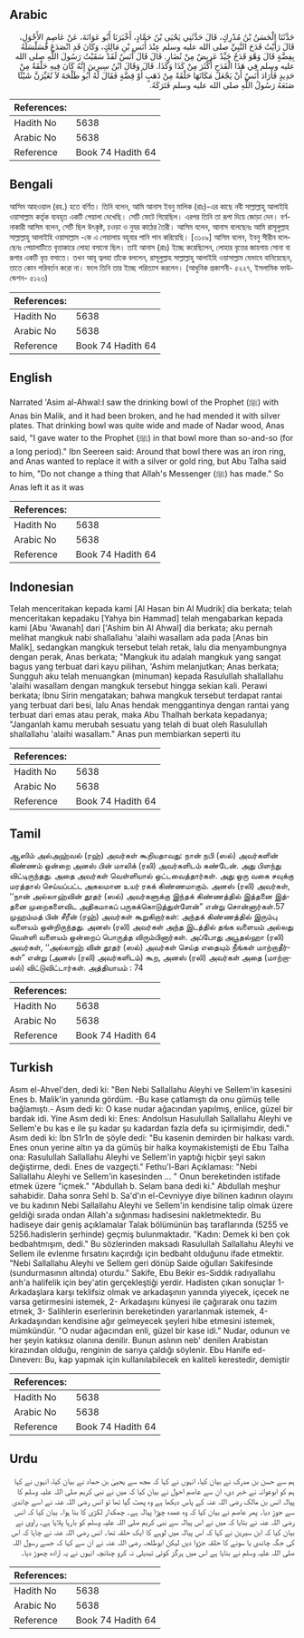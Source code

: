 ## Arabic


<div dir="rtl" lang="ar" style={{fontSize:'larger',backgroundColor:'#f8f9fa',padding:20}}>
حَدَّثَنَا الْحَسَنُ بْنُ مُدْرِكٍ، قَالَ حَدَّثَنِي يَحْيَى بْنُ حَمَّادٍ، أَخْبَرَنَا أَبُو عَوَانَةَ، عَنْ عَاصِمٍ الأَحْوَلِ، قَالَ رَأَيْتُ قَدَحَ النَّبِيِّ صلى الله عليه وسلم عِنْدَ أَنَسِ بْنِ مَالِكٍ، وَكَانَ قَدِ انْصَدَعَ فَسَلْسَلَهُ بِفِضَّةٍ قَالَ وَهْوَ قَدَحٌ جَيِّدٌ عَرِيضٌ مِنْ نُضَارٍ‏.‏ قَالَ قَالَ أَنَسٌ لَقَدْ سَقَيْتُ رَسُولَ اللَّهِ صلى الله عليه وسلم فِي هَذَا الْقَدَحِ أَكْثَرَ مِنْ كَذَا وَكَذَا‏.‏ قَالَ وَقَالَ ابْنُ سِيرِينَ إِنَّهُ كَانَ فِيهِ حَلْقَةٌ مِنْ حَدِيدٍ فَأَرَادَ أَنَسٌ أَنْ يَجْعَلَ مَكَانَهَا حَلْقَةً مِنْ ذَهَبٍ أَوْ فِضَّةٍ فَقَالَ لَهُ أَبُو طَلْحَةَ لاَ تُغَيِّرَنَّ شَيْئًا صَنَعَهُ رَسُولُ اللَّهِ صلى الله عليه وسلم فَتَرَكَهُ‏.‏
</div>
<div style={{backgroundColor:'#f8f9fa',padding:20, marginBottom: 10}}><table> <thead> <tr> <th>References:</th> <th></th> </tr> </thead> <tbody><tr><td>Hadith No</td><td>5638</td></tr><tr><td>Arabic No</td><td>5638</td></tr><tr><td>Reference</td><td>Book 74 Hadith 64</td></tr></tbody></table></div>

## Bengali


<div dir="ltr" lang="bn" style={{fontSize:'larger',backgroundColor:'#f8f9fa',padding:20}}>
আসিম আহওয়াল (রহ.) হতে বর্ণিত। তিনি বলেন, আমি আনাস ইবনু মালিক (রাঃ)-এর কাছে নবী সাল্লাল্লাহু আলাইহি ওয়াসাল্লাম কর্তৃক ব্যবহৃত একটি পেয়ালা দেখেছি। সেটি ফেটে গিয়েছিল। এরপর তিনি তা রূপা দিয়ে জোড়া দেন। বর্ণনাকারী আসিম বলেন, সেটি ছিল উৎকৃষ্ট, চওড়া ও নুযর কাঠের তৈরী। আসিম বলেন, আনাস বলেছেনঃ আমি রাসূলুল্লাহ সাল্লাল্লাহু আলাইহি ওয়াসাল্লাম -কে এ পেয়ালায় বহুবার পানি পান করিয়েছি। [৩১০৯] আসিম বলেন, ইবনু সীরীন বলেছেনঃ পেয়ালাটিতে বৃত্তাকারে লোহা বসানো ছিল। তাই আনাস (রাঃ) ইচ্ছে করেছিলেন, লোহার বৃত্তের জায়গায় সোনা বা রূপার একটি বৃত্ত বসাতে। তখন আবূ ত্বলহা তাঁকে বললেন, রাসূলুল্লাহ সাল্লাল্লাহু আলাইহি ওয়াসাল্লাম যেভাবে বানিয়েছেন, তাতে কোন পরিবর্তন করো না। ফলে তিনি তার ইচ্ছে পরিত্যাগ করলেন। (আধুনিক প্রকাশনী- ৫২২৭, ইসলামিক ফাউন্ডেশন- ৫১২৩)
</div>
<div style={{backgroundColor:'#f8f9fa',padding:20, marginBottom: 10}}><table> <thead> <tr> <th>References:</th> <th></th> </tr> </thead> <tbody><tr><td>Hadith No</td><td>5638</td></tr><tr><td>Arabic No</td><td>5638</td></tr><tr><td>Reference</td><td>Book 74 Hadith 64</td></tr></tbody></table></div>

## English


<div dir="ltr" lang="en" style={{fontSize:'larger',backgroundColor:'#f8f9fa',padding:20}}>
Narrated 'Asim al-Ahwal:I saw the drinking bowl of the Prophet (ﷺ) with Anas bin Malik, and it had been broken, and he had mended it with silver plates. That drinking bowl was quite wide and made of Nadar wood, Anas said, "I gave water to the Prophet (ﷺ) in that bowl more than so-and-so (for a long period)." Ibn Seereen said: Around that bowl there was an iron ring, and Anas wanted to replace it with a silver or gold ring, but Abu Talha said to him, "Do not change a thing that Allah's Messenger (ﷺ) has made." So Anas left it as it was
</div>
<div style={{backgroundColor:'#f8f9fa',padding:20, marginBottom: 10}}><table> <thead> <tr> <th>References:</th> <th></th> </tr> </thead> <tbody><tr><td>Hadith No</td><td>5638</td></tr><tr><td>Arabic No</td><td>5638</td></tr><tr><td>Reference</td><td>Book 74 Hadith 64</td></tr></tbody></table></div>

## Indonesian


<div dir="ltr" lang="id" style={{fontSize:'larger',backgroundColor:'#f8f9fa',padding:20}}>
Telah menceritakan kepada kami [Al Hasan bin Al Mudrik] dia berkata; telah menceritakan kepadaku [Yahya bin Hammad] telah mengabarkan kepada kami [Abu 'Awanah] dari ['Ashim bin Al Ahwal] dia berkata; aku pernah melihat mangkuk nabi shallallahu 'alaihi wasallam ada pada [Anas bin Malik], sedangkan mangkuk tersebut telah retak, lalu dia menyambungnya dengan perak, Anas berkata; "Mangkuk itu adalah mangkuk yang sangat bagus yang terbuat dari kayu pilihan, 'Ashim melanjutkan; Anas berkata; Sungguh aku telah menuangkan (minuman) kepada Rasulullah shallallahu 'alaihi wasallam dengan mangkuk tersebut hingga sekian kali. Perawi berkata; Ibnu Sirin mengatakan; bahwa mangkuk tersebut terdapat rantai yang terbuat dari besi, lalu Anas hendak menggantinya dengan rantai yang terbuat dari emas atau perak, maka Abu Thalhah berkata kepadanya; "Janganlah kamu merubah sesuatu yang telah di buat oleh Rasulullah shallallahu 'alaihi wasallam." Anas pun membiarkan seperti itu
</div>
<div style={{backgroundColor:'#f8f9fa',padding:20, marginBottom: 10}}><table> <thead> <tr> <th>References:</th> <th></th> </tr> </thead> <tbody><tr><td>Hadith No</td><td>5638</td></tr><tr><td>Arabic No</td><td>5638</td></tr><tr><td>Reference</td><td>Book 74 Hadith 64</td></tr></tbody></table></div>

## Tamil


<div dir="ltr" lang="ta" style={{fontSize:'larger',backgroundColor:'#f8f9fa',padding:20}}>
ஆஸிம் அல்அஹ்வல் (ரஹ்) அவர்கள் கூறியதாவது: நான் நபி (ஸல்) அவர்களின் கிண்ணம் ஒன்றை அனஸ் பின் மாலிக் (ரலி) அவர்களிடம் கண்டேன். அது பிளந்து விட்டிருந்தது. அதை அவர்கள் வெள்ளியால் ஒட்டவைத்தார்கள். அது ஒரு வகை சவுக்கு மரத்தால் செய்யப்பட்ட அகலமான உயர் ரகக் கிண்ணமாகும். அனஸ் (ரலி) அவர்கள், ‘‘நான் அல்லாஹ்வின் தூதர் (ஸல்) அவர்களுக்கு இந்தக் கிண்ணத்தில் இத்தனை இத்தனை முறைகளைவிட அதிகமாகப் பருகக்கொடுத்துள்ளேன்” என்று சொன்னார்கள்.57 முஹம்மத் பின் சீரீன் (ரஹ்) அவர்கள் கூறுகிறார்கள்: அந்தக் கிண்ணத்தில் இரும்பு வளையம் ஒன்றிருந்தது. அனஸ் (ரலி) அவர்கள் அந்த இடத்தில் தங்க வளையம் அல்லது வெள்ளி வளையம் ஒன்றைப் பொருத்த விரும்பினார்கள். அப்போது அபூதல்ஹா (ரலி) அவர்கள், ‘‘அல்லாஹ் வின் தூதர் (ஸல்) அவர்கள் செய்த எதையும் நீங்கள் மாற்றாதீர்கள்” என்று (அனஸ் (ரலி) அவர்களிடம்) கூற, அனஸ் (ரலி) அவர்கள் அதை (மாற்றாமல்) விட்டுவிட்டார்கள். அத்தியாயம் : 74
</div>
<div style={{backgroundColor:'#f8f9fa',padding:20, marginBottom: 10}}><table> <thead> <tr> <th>References:</th> <th></th> </tr> </thead> <tbody><tr><td>Hadith No</td><td>5638</td></tr><tr><td>Arabic No</td><td>5638</td></tr><tr><td>Reference</td><td>Book 74 Hadith 64</td></tr></tbody></table></div>

## Turkish


<div dir="ltr" lang="tr" style={{fontSize:'larger',backgroundColor:'#f8f9fa',padding:20}}>
Asım el-Ahvel'den, dedi ki: "Ben Nebi Sallallahu Aleyhi ve Sellem'in kasesini Enes b. Malik'in yanında gördüm. -Bu kase çatlamıştı da onu gümüş telle bağlamıştı.- Asım dedi ki: O kase nudar ağacından yapılmış, enlice, güzel bir bardak idi. Yine Asım dedi ki: Enes: Andolsun Hasulullah Sallallahu Aleyhi ve Sellem'e bu kas e ile şu kadar şu kadardan fazla defa su içirmişimdir, dedi." Asım dedi ki: İbn S1r1n de şöyle dedi: "Bu kasenin demirden bir halkası vardı. Enes onun yerine altın ya da gümüş bir halka koymakistemişti de Ebu Talha ona: Rasulullah Sallallahu Aleyhi ve Sellem'in yaptığı hiçbir şeyi sakın değiştirme, dedi. Enes de vazgeçti." Fethu'l-Bari Açıklaması: "Nebi Sallallahu Aleyhi ve Sellem'in kasesinden ... " Onun bereketinden istifade etmek üzere "içmek." "Abdullah b. Selam bana dedi ki." Abdullah meşhur sahabidir. Daha sonra Sehl b. Sa'd'ın el-Cevniyye diye bilinen kadının olayını ve bu kadının Nebi Sallallahu Aleyhi ve Sellem'in kendisine talip olmak üzere geldiği sırada ondan Allah'a sığınması hadisesini nakletmektedir. Bu hadiseye dair geniş açıklamalar Talak bölümünün baş taraflarında (5255 ve 5256.hadislerin şerhinde) geçmiş bulunmaktadır. "Kadın: Demek ki ben çok bedbahtmışım, dedi." Bu sözlerinden maksadı Rasulullah Sallallahu Aleyhi ve Sellem ile evlenme fırsatını kaçırdığı için bedbaht olduğunu ifade etmektir. "Nebi Sallallahu Aleyhi ve Sellem geri dönüp Saide oğulları Sakifesinde (sundurmasının altında) oturdu." Sakife, Ebu Bekir es-Sıddık radıyallahu anh'a halifelik için bey'atin gerçekleştiği yerdir. Hadisten çıkan sonuçlar 1- Arkadaşlara karşı teklifsiz olmak ve arkadaşının yanında yiyecek, içecek ne varsa getirmesini istemek, 2- Arkadaşını künyesi ile çağırarak onu tazim etmek, 3- Salihlerin eserlerinin bereketinden yararlanmak istemek, 4- Arkadaşından kendisine ağır gelmeyecek şeyleri hibe etmesini istemek, mümkündür. "O nudar ağacından enli, güzel bir kase idi." Nudar, odunun ve her şeyin katıksız olanına denilir. Bunun aslının neb' denilen Arabistan kirazından olduğu, renginin de sarıya çaldığı söylenir. Ebu Hanife ed-Dıneverı: Bu, kap yapmak için kullanılabilecek en kaliteli kerestedir, demiştir
</div>
<div style={{backgroundColor:'#f8f9fa',padding:20, marginBottom: 10}}><table> <thead> <tr> <th>References:</th> <th></th> </tr> </thead> <tbody><tr><td>Hadith No</td><td>5638</td></tr><tr><td>Arabic No</td><td>5638</td></tr><tr><td>Reference</td><td>Book 74 Hadith 64</td></tr></tbody></table></div>

## Urdu


<div dir="rtl" lang="ur" style={{fontSize:'larger',backgroundColor:'#f8f9fa',padding:20}}>
ہم سے حسن بن مدرک نے بیان کیا، انہوں نے کہا کہ مجھ سے یحییٰ بن حماد نے بیان کیا، انہوں نے کہا ہم کو ابوعوانہ نے خبر دی، ان سے عاصم احول نے بیان کیا کہ میں نے نبی کریم صلی اللہ علیہ وسلم کا پیالہ انس بن مالک رضی اللہ عنہ کے پاس دیکھا ہے وہ پھٹ گیا تھا تو انس رضی اللہ عنہ نے اسے چاندی سے جوڑ دیا۔ پھر عاصم نے بیان کیا کہ وہ عمدہ چوڑا پیالہ ہے۔ چمکدار لکڑی کا بنا ہوا۔ بیان کیا کہ انس رضی اللہ عنہ نے بتایا کہ میں نے اس پیالہ سے نبی کریم صلی اللہ علیہ وسلم کو بارہا پلایا ہے۔ راوی نے بیان کیا کہ ابن سیرین نے کہا کہ اس پیالہ میں لوہے کا ایک حلقہ تھا۔ انس رضی اللہ عنہ نے چاہا کہ اس کی جگہ چاندی یا سونے کا حلقہ جڑوا دیں لیکن ابوطلحہ رضی اللہ عنہ نے ان سے کہا کہ جسے رسول اللہ صلی اللہ علیہ وسلم نے بنایا ہے اس میں ہرگز کوئی تبدیلی نہ کرو چنانچہ انہوں نے یہ ارادہ چھوڑ دیا۔
</div>
<div style={{backgroundColor:'#f8f9fa',padding:20, marginBottom: 10}}><table> <thead> <tr> <th>References:</th> <th></th> </tr> </thead> <tbody><tr><td>Hadith No</td><td>5638</td></tr><tr><td>Arabic No</td><td>5638</td></tr><tr><td>Reference</td><td>Book 74 Hadith 64</td></tr></tbody></table></div>